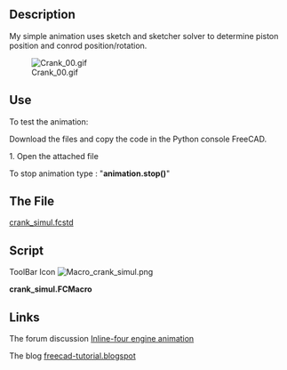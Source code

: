 <languages/>
{{Macro
|Name=Crank Simul
|Icon=Macro_crank_simul.png
|Description=My simple animation uses sketch and sketcher solver to determine piston position and conrod position/rotation. 
|Author=kwahoo
|Version=1.0
|Date=2014-06-13
|FCVersion=All
|Download= [https://www.freecadweb.org/wiki/images/0/04/Macro_crank_simul.png ToolBar Icon]<br />The file [http://forum.freecadweb.org/download/file.php?id=5954 crank_simul.fcstd]
}}

==Description==
My simple animation uses sketch and sketcher solver to determine piston position and conrod position/rotation.

[[File:Crank 00.gif]]

==Use==
To test the animation:

Download the files and copy the code in the Python console FreeCAD.

1. Open the attached file

To stop animation type : 
"'''animation.stop()'''"

==The File==
[http://forum.freecadweb.org/download/file.php?id=5954 crank_simul.fcstd]
==Script==
ToolBar Icon [[Image:Macro_crank_simul.png]]

'''crank_simul.FCMacro'''

{{MacroCode|code=
import FreeCAD as App, FreeCADGui as Gui, Part, time, sys, math, Draft, DraftGeomUtils
from PySide import QtGui,QtCore

class Animation(object):
    def __init__(self):
        App.Console.PrintMessage('init')

        App.ActiveDocument.recompute()

        self.timer = QtCore.QTimer()
        QtCore.QObject.connect(self.timer, QtCore.SIGNAL("timeout()"), self.my_update)
        self.timer.start(50)

        self.an = 0.1

    def my_update(self):
        string = '{0}'.format(self.an)
        self.an = self.an + 0.01 if self.an < (2 * math.pi) else 0.0

        angle = math.degrees(self.an)
        App.ActiveDocument.Sketch.setDatum(5,App.Units.Quantity(str(angle)+' deg'))
        App.ActiveDocument.recompute()
        p1 = App.ActiveDocument.Sketch.Shape.Vertexes[0].Point
        p2 = App.ActiveDocument.Sketch.Shape.Vertexes[1].Point
        conrodangle = math.degrees(Draft.DraftVecUtils.angle(App.Vector(1,0,0),(p1-p2))) - 90
        App.ActiveDocument.getObject("Cylinder").Placement = App.Placement(p1,App.Rotation(App.Vector(1,0,0),-90))
        App.ActiveDocument.getObject("Sketch001").Placement = App.Placement(p1,App.Rotation(App.Vector(0,0,1),conrodangle))

    def stop(self):
        self.timer.stop()
         

animation = Animation()

}}

==Links==
The forum discussion [https://forum.freecad.org/viewtopic.php?f=24&t=6815&hilit=animation#p55092 Inline-four engine animation]

The blog [http://freecad-tutorial.blogspot.be/ freecad-tutorial.blogspot]

{{clear}}